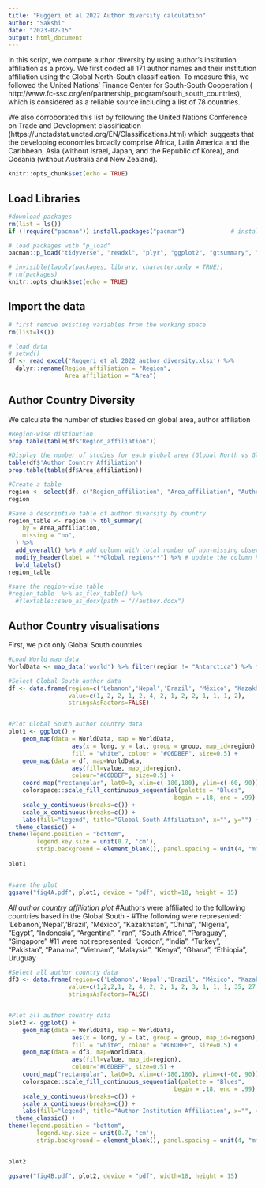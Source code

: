 ```yaml
---
title: "Ruggeri et al 2022 Author diversity calculation"
author: "Sakshi"
date: "2023-02-15"
output: html_document
---
```

In this script, we compute author diversity by using author's institution affiliation as a proxy. We first coded all 171 author names and their  institution affiliation using the Global North-South classification. To measure this, we followed the United Nations' Finance Center for South-South Cooperation ( http://www.fc-ssc.org/en/partnership_program/south_south_countries), which is considered as a reliable source including a list of 78 countries. 

We also corroborated this list by following the United Nations Conference on Trade and Development classification (https://unctadstat.unctad.org/EN/Classifications.html) which suggests that the developing economies broadly comprise Africa, Latin America and the Caribbean, Asia (without Israel, Japan, and the Republic of Korea), and Oceania (without Australia and New Zealand).


```r
knitr::opts_chunk$set(echo = TRUE)
```


#####################
## Load Libraries ##
#####################

```r
#download packages
rm(list = ls())
if (!require("pacman")) install.packages("pacman")             # install the package manager pacman

# load packages with "p_load"
pacman::p_load("tidyverse", "readxl", "plyr", "ggplot2", "gtsummary", "knitr", "maps", "mapproj", "ggpubr")

# invisible(lapply(packages, library, character.only = TRUE))
# rm(packages)
knitr::opts_chunk$set(echo = TRUE)

```

#####################
## Import the data ##
#####################

```r

# first remove existing variables from the working space
rm(list=ls())

# load data 
# setwd()
df <- read_excel('Ruggeri et al 2022_author diversity.xlsx') %>%
  dplyr::rename(Region_affiliation = "Region",
                Area_affiliation = "Area")


```
#####################
## Author Country Diversity ##
#####################

We calculate the number of studies based on global area, author affiliation 
```r
#Region-wise distibution 
prop.table(table(df$"Region_affiliation")) 

#Display the number of studies for each global area (Global North vs Global South)
table(df$'Author Country Affiliation')
prop.table(table(df$Area_affiliation))

#Create a table 
region <- select(df, c("Region_affiliation", "Area_affiliation", "Author Country Affiliation"))
region

#Save a descriptive table of author diversity by country
region_table <- region |> tbl_summary(
    by = Area_affiliation,
    missing = "no",
  ) %>%
  add_overall() %>% # add column with total number of non-missing observations
  modify_header(label = "**Global regions**") %>% # update the column header
  bold_labels() 
region_table 

#save the region-wise table
#region_table  %>% as_flex_table() %>% 
  #flextable::save_as_docx(path = "//author.docx")

``` 

#####################
## Author Country visualisations ##
#####################

First, we plot only Global South countries
```r
#Load World map data 
WorldData <- map_data('world') %>% filter(region != "Antarctica") %>% fortify

#Select Global South author data 
df <- data.frame(region=c('Lebanon','Nepal','Brazil', "México", "Kazakhstan", "China", "Nigeria", "Egypt", "Indonesia", "Argentina", "Iran", "South Africa", "Paraguay", "Singapore"), 
                 value=c(1, 2, 2, 1, 2, 4, 2, 1, 2, 2, 1, 1, 1, 2), 
                 stringsAsFactors=FALSE)


#Plot Global South author country data
plot1 <- ggplot() +
    geom_map(data = WorldData, map = WorldData,
                  aes(x = long, y = lat, group = group, map_id=region),
                  fill = "white", colour = "#C6DBEF", size=0.5) + 
    geom_map(data = df, map=WorldData,
                  aes(fill=value, map_id=region),
                  colour="#C6DBEF", size=0.5) +
    coord_map("rectangular", lat0=0, xlim=c(-180,180), ylim=c(-60, 90)) + 
    colorspace::scale_fill_continuous_sequential(palette = "Blues", 
                                               begin = .18, end = .99) +
    scale_y_continuous(breaks=c()) +
    scale_x_continuous(breaks=c()) +
    labs(fill="legend", title="Global South Affiliation", x="", y="") +
  theme_classic() +
theme(legend.position = "bottom", 
        legend.key.size = unit(0.7, 'cm'),
        strip.background = element_blank(), panel.spacing = unit(4, "mm"), panel.background = element_blank())
   
plot1 


#save the plot 
ggsave("fig4A.pdf", plot1, device = "pdf", width=18, height = 15)


``` 


*All author country affiliation plot*
#Authors were affiliated to the following countries based in the Global South - 
#The following were represented: 'Lebanon','Nepal','Brazil', "México", "Kazakhstan", "China", "Nigeria", "Egypt", "Indonesia", "Argentina", "Iran", "South Africa", "Paraguay", "Singapore"
#11 were not represented: "Jordon", "India", "Turkey", "Pakistan", "Panama", "Vietnam", "Malaysia", "Kenya", "Ghana", "Ethiopia", Uruguay
```r

#Select all author country data 
df3 <- data.frame(region=c('Lebanon','Nepal','Brazil', "México", "Kazakhstan", "China", "Singapore", "Nigeria", "Egypt", "Indonesia", "Argentina", "Iran", "South Africa", "Paraguay", "USA", "UK", "Australia", "Austria", "Belgium", "Bulgaria", "Canada", "Croatia", "Czech Republic", "Denmark", "Estonia", "France", "Georgia", "Germany", "Hungary", "Ireland", "Italy", "Israel", "Japan", "Netherlands", "North Macedonia", "Norway", "Poland", "Portugal", "Republic of Korea", "Serbia", "Romania", "Slovenia","Spain","Sweden", "Ukraine", "Switzerland", "Bosnia_and_Herzegovina", "Moldova", "Montenegro", "Slovakia", "Jordon", "India", "Turkey", "Pakistan", "Panama", "Vietnam", "Malaysia", "Kenya", "Uruguay", "Ghana", "Ethiopia"), 
                 value=c(1,2,2,1, 2, 4, 2, 2, 1, 2, 3, 1, 1, 1, 35, 27, 1, 3, 3, 3, 2, 3, 5, 3, 1, 1, 1, 9, 1, 1, 4, 1, 3, 10, 1, 5, 2, 2, 1, 8, 3, 2, 2, 1, 2, 1, 0, 0, 0, 0, 0, 0, 0, 0, 0, 0, 0, 0, 0, 0, 0), 
                 stringsAsFactors=FALSE)


#Plot all author country data
plot2 <- ggplot() +
    geom_map(data = WorldData, map = WorldData,
                  aes(x = long, y = lat, group = group, map_id=region),
                  fill = "white", colour = "#C6DBEF", size=0.5) + 
    geom_map(data = df3, map=WorldData,
                  aes(fill=value, map_id=region),
                  colour="#C6DBEF", size=0.5) +
    coord_map("rectangular", lat0=0, xlim=c(-180,180), ylim=c(-60, 90)) + 
    colorspace::scale_fill_continuous_sequential(palette = "Blues", 
                                               begin = .18, end = .99) +
    scale_y_continuous(breaks=c()) +
    scale_x_continuous(breaks=c()) +
    labs(fill="legend", title="Author Institution Affiliation", x="", y="") +
  theme_classic() +
theme(legend.position = "bottom", 
        legend.key.size = unit(0.7, 'cm'),
        strip.background = element_blank(), panel.spacing = unit(4, "mm"), panel.background = element_blank())


plot2

ggsave("fig4B.pdf", plot2, device = "pdf", width=18, height = 15)

``` 



